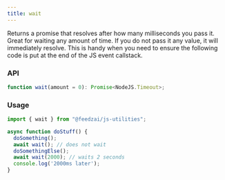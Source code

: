 ```yaml
---
title: wait
---
```


Returns a promise that resolves after how many milliseconds you pass it. Great for waiting any amount of time. If you do not pass it any value, it will immediately resolve. This is handy when you need to ensure the following code is put at the end of the JS event callstack.

### API

```typescript
function wait(amount = 0): Promise<NodeJS.Timeout>;
```

### Usage

```typescript
import { wait } from "@feedzai/js-utilities";

async function doStuff() {
  doSomething();
  await wait(); // does not wait
  doSomethingElse();
  await wait(2000); // waits 2 seconds
  console.log('2000ms later');
}
```
